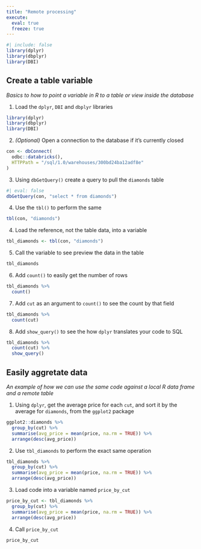 ```yaml
---
title: "Remote processing"
execute: 
  eval: true
  freeze: true
---
```



```r
#| include: false
library(dplyr)
library(dbplyr)
library(DBI)
```

## Create a table variable

*Basics to how to point a variable in R to a table or view inside the database*

1. Load the `dplyr`, `DBI` and `dbplyr` libraries
```r
library(dplyr)
library(dbplyr)
library(DBI)
```

2. *(Optional)* Open a connection to the database if it's currently closed
```r
con <- dbConnect(
  odbc::databricks(),
  HTTPPath = "/sql/1.0/warehouses/300bd24ba12adf8e"
)
```

3. Using `dbGetQuery()` create a query to pull the `diamonds` table

```r
#| eval: false
dbGetQuery(con, "select * from diamonds")
```

4. Use the `tbl()` to perform the same
```r
tbl(con, "diamonds")
```

4. Load the reference, not the table data, into a variable
```r
tbl_diamonds <- tbl(con, "diamonds")
```


5. Call the variable to see preview the data in the table
```r
tbl_diamonds
```

6. Add `count()` to easily get the number of rows
```r
tbl_diamonds %>% 
  count()
```

7. Add `cut` as an argument to `count()` to see the count by that field
```r
tbl_diamonds %>% 
  count(cut)
```

8. Add `show_query()` to see the how `dplyr` translates your code to 
SQL 

```r
tbl_diamonds %>% 
  count(cut) %>% 
  show_query()
```
## Easily aggretate data
*An example of how we can use the same code against a local R data frame and a remote table*

1. Using `dplyr`, get the average price for each `cut`, and sort it by the
average for `diamonds`, from the `ggplot2` package

```r
ggplot2::diamonds %>% 
  group_by(cut) %>% 
  summarise(avg_price = mean(price, na.rm = TRUE)) %>% 
  arrange(desc(avg_price))
```

2. Use `tbl_diamonds` to perform the exact same operation 

```r
tbl_diamonds %>% 
  group_by(cut) %>% 
  summarise(avg_price = mean(price, na.rm = TRUE)) %>% 
  arrange(desc(avg_price))
```

3. Load code into a variable named `price_by_cut`

```r
price_by_cut <- tbl_diamonds %>% 
  group_by(cut) %>% 
  summarise(avg_price = mean(price, na.rm = TRUE)) %>% 
  arrange(desc(avg_price))
```

4. Call `price_by_cut` 

```r
price_by_cut
```
